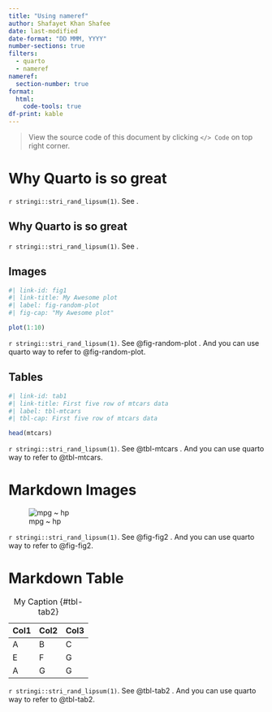 ```yaml
---
title: "Using nameref"
author: Shafayet Khan Shafee
date: last-modified
date-format: "DD MMM, YYYY"
number-sections: true
filters: 
  - quarto
  - nameref
nameref:
  section-number: true
format: 
  html:
    code-tools: true
df-print: kable
---
```


> View the source code of this document by clicking `</> Code` on top right corner.


# Why Quarto is so great {#sec-stack}

`r stringi::stri_rand_lipsum(1)`. See \nameref{sec-stack}.

## Why Quarto is so great {#how}

`r stringi::stri_rand_lipsum(1)`. See \nameref{how}.

## Images

```r
#| link-id: fig1
#| link-title: My Awesome plot
#| label: fig-random-plot
#| fig-cap: "My Awesome plot"

plot(1:10)
```

`r stringi::stri_rand_lipsum(1)`. See @fig-random-plot \nameref{fig1}. And you can use quarto way to refer to @fig-random-plot. 

## Tables

```r
#| link-id: tab1
#| link-title: First five row of mtcars data
#| label: tbl-mtcars
#| tbl-cap: First five row of mtcars data

head(mtcars)
```

`r stringi::stri_rand_lipsum(1)`. See @tbl-mtcars \nameref{tab1}. And you can use quarto way to refer to @tbl-mtcars.


# Markdown Images


::: {.link link-id="fig2" link-title="Scatter plot"}

![mpg ~ hp](images/mpg.png){#fig-fig2}

:::

`r stringi::stri_rand_lipsum(1)`. See @fig-fig2 \nameref{fig2}. And you can use quarto way to refer to @fig-fig2.


# Markdown Table


::: {.link link-id="tab2" link-title="Markdown table"}

| Col1 | Col2 | Col3 |
|------|------|------|
| A    | B    | C    |
| E    | F    | G    |
| A    | G    | G    |

: My Caption {#tbl-tab2}

:::

`r stringi::stri_rand_lipsum(1)`. See @tbl-tab2 \nameref{tab2}. And you can use quarto way to refer to @tbl-tab2.